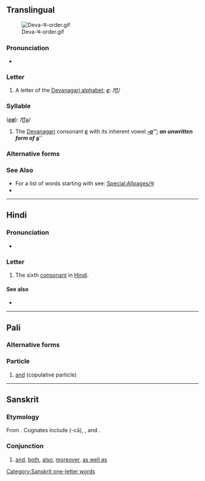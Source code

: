 {{character info/new}}
==Translingual==
[[File:Deva-च-order.gif|thumb]]

===Pronunciation===
* {{IPA|/cə/|/tʃə/|lang=mul}}

===Letter===
{{mul-Deva|c}}

# A letter of the [[Devanagari alphabet]]; '''''[[c]]''''': /[[t͡ʃ]]/

===Syllable===
{{mul-syllable|sc=Deva|च}} ('''''[[ca]]'''''): /[[t͡ʃǝ]]/

# The [[Devanagari]] consonant {{l|mul|sc=Deva|च}} '''''[[c]]''''' with its inherent vowel '''''[[-a]]'''''; an unwritten form of {{l|mul|sc=Deva|अ}} '''''[[a]]'''''

===Alternative forms===
{{pi-alt|Latn=ca}}

===See Also===
* For a list of words starting with {{mul-Deva|c}} see: [[Special:Allpages/च]]
* {{list:Devanagari script letters/mul}}

----

==Hindi==

===Pronunciation===
* {{IPA|[t͡ʃə]|lang=hi}}

===Letter===
{{head|hi|letter}}

# The sixth [[consonant]] in [[Hindi]].

====See also====
* {{list:Devanagari script letters/hi}}

----

==Pali==

===Alternative forms===
{{pi-alt|Latn=ca}}

===Particle===
{{head|pi|particle}}

# [[and]] (copulative particle)

----

==Sanskrit==

===Etymology===
From {{etyl|ine-pro|sa}} {{m|ine-pro|*-kʷe||and}}. Cognates include {{cog|peo|-𐎨𐎠}} (-cā), {{cog|la|-que}}, and {{cog|grc|τε}}.

===Conjunction===
{{head|sa|conjunction|sc=Deva|tr=ca}}

# [[and]], [[both]], [[also]], [[moreover]], [[as well as]]

[[Category:Sanskrit one-letter words]]